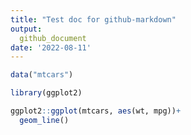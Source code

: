 ```yaml
---
title: "Test doc for github-markdown"
output: 
  github_document
date: '2022-08-11'
---
```


```r
data("mtcars")

library(ggplot2)

ggplot2::ggplot(mtcars, aes(wt, mpg))+
  geom_line()
```

